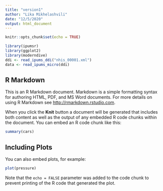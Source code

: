 ```yaml
---
title: "version1"
author: "Lika Mikhelashvili"
date: "12/5/2020"
output: html_document
---
```


```r
knitr::opts_chunk$set(echo = TRUE)
```


```r
library(ipumsr)
library(ggplot2)
library(moderndive)
ddi <- read_ipums_ddi("nhis_00001.xml")
data <- read_ipums_micro(ddi)
```

## R Markdown

This is an R Markdown document. Markdown is a simple formatting syntax for authoring HTML, PDF, and MS Word documents. For more details on using R Markdown see <http://rmarkdown.rstudio.com>.

When you click the **Knit** button a document will be generated that includes both content as well as the output of any embedded R code chunks within the document. You can embed an R code chunk like this:

```r
summary(cars)
```

## Including Plots

You can also embed plots, for example:

```r
plot(pressure)
```

Note that the `echo = FALSE` parameter was added to the code chunk to prevent printing of the R code that generated the plot.
